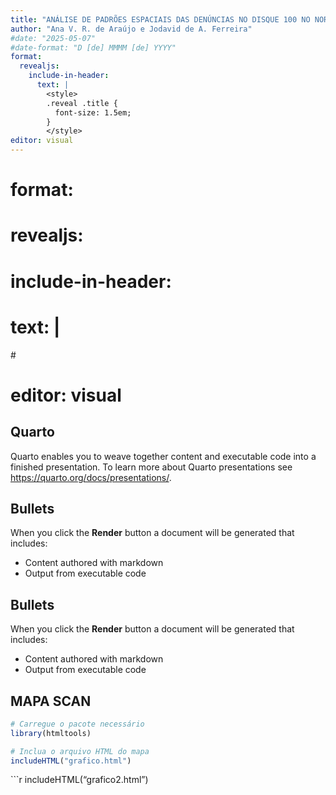 ```yaml
---
title: "ANÁLISE DE PADRÕES ESPACIAIS DAS DENÚNCIAS NO DISQUE 100 NO NORDESTE NO ANO DE 2024"
author: "Ana V. R. de Araújo e Jodavid de A. Ferreira"
#date: "2025-05-07"
#date-format: "D [de] MMMM [de] YYYY"
format: 
  revealjs:
    include-in-header:
      text: |
        <style>
        .reveal .title {
          font-size: 1.5em;
        }
        </style>
editor: visual
---
```


#     
# format: 
#   revealjs:
#     include-in-header:
#       text: |
#         <style>
#         .reveal .title {
#           font-size: 1em;
#         }
#         /* Estilo para o slide do mapa */
#         .map-slide .reveal .slide-content {
#           height: 100%;
#         }
#         </style>
# editor: visual

## Quarto

Quarto enables you to weave together content and executable code into a finished presentation. To learn more about Quarto presentations see <https://quarto.org/docs/presentations/>.

## Bullets

When you click the **Render** button a document will be generated that includes:

-   Content authored with markdown
-   Output from executable code

## Bullets

When you click the **Render** button a document will be generated that includes:

-   Content authored with markdown
-   Output from executable code

## MAPA SCAN

```r
# Carregue o pacote necessário
library(htmltools)

# Inclua o arquivo HTML do mapa
includeHTML("grafico.html")
```

```r
includeHTML("grafico2.html")